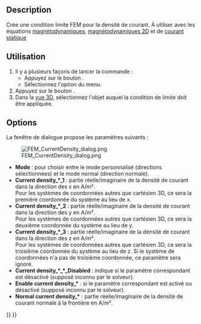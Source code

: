 <languages/>

{{Docnav/fr
|[[FEM_ConstraintElectrostaticPotential/fr|Potentiel électrostatique]]
|[[FEM_ConstraintMagnetization/fr|Magnétisation]]
|[[FEM_Workbench/fr|Atelier FEM]]
|IconL=FEM_ConstraintElectrostaticPotential.svg
|IconR=FEM_ConstraintMagnetization.svg
|IconC=Workbench_FEM.svg
}}

{{GuiCommandContainer
|
{{GuiCommand/fr
|Name=FEM ConstraintCurrentDensity
|Name/fr=FEM Densité de courant
|MenuLocation=Modèle → Conditions limites électromagnétiques → Condition limite de densité de courant
|Workbenches=[[FEM_Workbench/fr|FEM]]
|Version=0.21
|SeeAlso=[[FEM_EquationMagnetodynamic/fr|FEM Équation magnétodynamique]], [[FEM_EquationMagnetodynamic2D/fr|FEM Équation magnétodynamique 2D]]
}}
{{GuiCommandFemInfo/fr
|Solvers=Elmer
}}
}}

==Description==

Crée une condition limite FEM pour la densité de courant. À utiliser avec les équations [[FEM_EquationMagnetodynamic/fr|magnétodynamiques]], [[FEM_EquationMagnetodynamic2D/fr|magnétodynamiques 2D]] et de [[FEM_EquationStaticCurrent/fr|courant statique]]

<span id="Usage"></span>
==Utilisation==

<div class="mw-translate-fuzzy">
# Il y a plusieurs façons de lancer la commande :
#* Appuyez sur le bouton {{Button|[[Image:FEM_ConstraintCurrentDensity.svg|16px]] [[FEM_ConstraintCurrentDensity/fr|Condition limite de densité de courant]]}}.
#* Sélectionnez l'option {{MenuCommand|Modèle → Conditions limites électromagnétiques → [[Image:FEM_ConstraintCurrentDensity.svg|16px]] Condition limite de densité de courant}} du menu.
# Appuyez sur le bouton {{Button|Ajouter}}.
# Dans la [[3D_view/fr|vue 3D]], sélectionnez l'objet auquel la condition de limite doit être appliquée.
</div>

==Options==

La fenêtre de dialogue propose les paramètres suivants :

[[Image:FEM_CurrentDensity_dialog.png]]

* '''Mode''' : pour choisir entre le mode personnalisé (directions sélectionnées) et le mode normal (direction normale). {{Version/fr|1.1}}
* '''Current density_*_1''' : partie réelle/imaginaire de la densité de courant dans la direction des x en A/m².</br>Pour les systèmes de coordonnées autres que cartésien 3D, ce sera la première coordonnée du système au lieu de x.
* '''Current density_*_2''' : partie réelle/imaginaire de la densité de courant dans la direction des y en A/m².</br>Pour les systèmes de coordonnées autres que cartésien 3D, ce sera la deuxième coordonnée du système au lieu de y.
* '''Current density_*_3''' : partie réelle/imaginaire de la densité de courant dans la direction des z en A/m².</br>Pour les systèmes de coordonnées autres que cartésien 3D, ce sera la troisième coordonnée du système au lieu de z. Si le système de coordonnées n'a pas de troisième coordonnée, ce paramètre sera ignoré.
* '''Current density_*_*_Disabled''' : indique si le paramètre correspondant est désactivé (supposé inconnu par le solveur).
* '''Enable current density_*''' : si le paramètre correspondant est activé ou désactivé (supposé inconnu par le solveur). {{Version/fr|1.1}}
* '''Normal current density_*''' : partie réelle/imaginaire de la densité de courant normale à la frontière en A/m². {{Version/fr|1.1}}


{{Docnav/fr
|[[FEM_ConstraintElectrostaticPotential/fr|Potentiel électrostatique]]
|[[FEM_ConstraintMagnetization/fr|Magnétisation]]
|[[FEM_Workbench/fr|Atelier FEM]]
|IconL=FEM_ConstraintElectrostaticPotential.svg
|IconR=FEM_ConstraintMagnetization.svg
|IconC=Workbench_FEM.svg
}}

{{FEM Tools navi{{#translation:}}}}
{{Userdocnavi{{#translation:}}}}